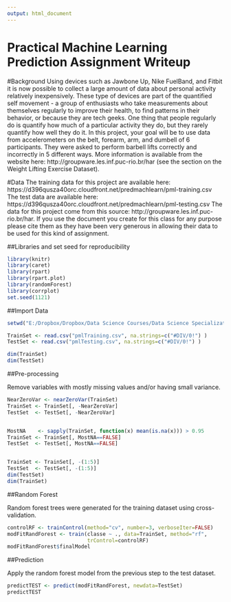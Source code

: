 ---
output: html_document
---
Practical Machine Learning Prediction Assignment Writeup
==========================================================

#Background
Using devices such as Jawbone Up, Nike FuelBand, and Fitbit it is now possible to collect a large amount of data about personal activity relatively inexpensively. These type of devices are part of the quantified self movement - a group of enthusiasts who take measurements about themselves regularly to improve their health, to find patterns in their behavior, or because they are tech geeks. One thing that people regularly do is quantify how much of a particular activity they do, but they rarely quantify how well they do it. In this project, your goal will be to use data from accelerometers on the belt, forearm, arm, and dumbell of 6 participants. They were asked to perform barbell lifts correctly and incorrectly in 5 different ways. More information is available from the website here: http://groupware.les.inf.puc-rio.br/har (see the section on the Weight Lifting Exercise Dataset).

#Data
The training data for this project are available here:
https://d396qusza40orc.cloudfront.net/predmachlearn/pml-training.csv
The test data are available here:
https://d396qusza40orc.cloudfront.net/predmachlearn/pml-testing.csv
The data for this project come from this source: http://groupware.les.inf.puc-rio.br/har. If you use the document you create for this class for any purpose please cite them as they have been very generous in allowing their data to be used for this kind of assignment.

##Libraries and set seed for reproducibility
```{r, warning=FALSE}
library(knitr)
library(caret)
library(rpart)
library(rpart.plot)
library(randomForest)
library(corrplot)
set.seed(1121)
```


##Import Data
```{r}
setwd("E:/Dropbox/Dropbox/Data Science Courses/Data Science Specialization/08 - Practical Machine Learning")

TrainSet <- read.csv("pmlTraining.csv", na.strings=c("#DIV/0!") )
TestSet <- read.csv("pmlTesting.csv", na.strings=c("#DIV/0!") )

dim(TrainSet)
dim(TestSet)
```

##Pre-processing

Remove variables with mostly missing values and/or having small variance.
```{r}
NearZeroVar <- nearZeroVar(TrainSet)
TrainSet <- TrainSet[, -NearZeroVar]
TestSet  <- TestSet[, -NearZeroVar]


MostNA    <- sapply(TrainSet, function(x) mean(is.na(x))) > 0.95
TrainSet <- TrainSet[, MostNA==FALSE]
TestSet  <- TestSet[, MostNA==FALSE]


TrainSet <- TrainSet[, -(1:5)]
TestSet  <- TestSet[, -(1:5)]
dim(TestSet)
dim(TrainSet)
```

##Random Forest

Random forest trees were generated for the training dataset using cross-validation.
```{r}
controlRF <- trainControl(method="cv", number=3, verboseIter=FALSE)
modFitRandForest <- train(classe ~ ., data=TrainSet, method="rf",
                          trControl=controlRF)
modFitRandForest$finalModel
```

##Prediction

Apply the random forest model from the previous step to the test dataset.
```{r}
predictTEST <- predict(modFitRandForest, newdata=TestSet)
predictTEST
```
